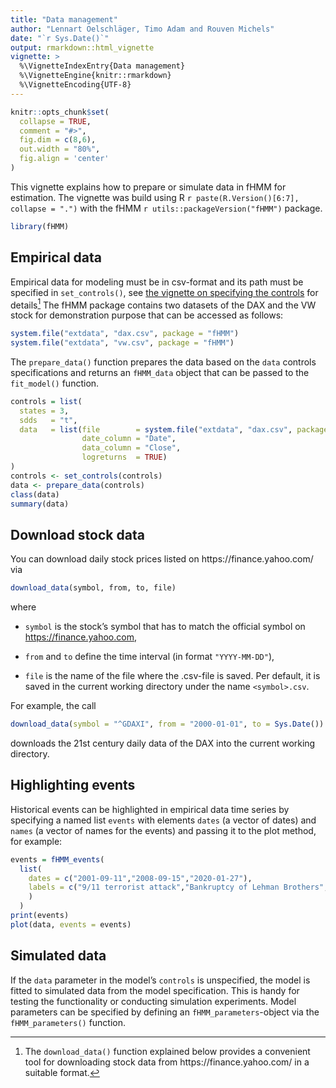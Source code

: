 ```yaml
---
title: "Data management"
author: "Lennart Oelschläger, Timo Adam and Rouven Michels"
date: "`r Sys.Date()`"
output: rmarkdown::html_vignette
vignette: >
  %\VignetteIndexEntry{Data management}
  %\VignetteEngine{knitr::rmarkdown}
  %\VignetteEncoding{UTF-8}
---
```


<!-- 
Assignee: Lennart
Purpose: handling of empirical and simulated financial data in fHMM
--> 

```r
knitr::opts_chunk$set(
  collapse = TRUE,
  comment = "#>",
  fig.dim = c(8,6),
  out.width = "80%",
  fig.align = 'center'
)
```

This vignette explains how to prepare or simulate data in fHMM for estimation. The vignette was build using R `r paste(R.Version()[6:7], collapse = ".")` with the fHMM `r utils::packageVersion("fHMM")` package.

```r
library(fHMM)
```

## Empirical data

Empirical data for modeling must be in csv-format and its path must be specified in `set_controls()`, see [the vignette on specifying the controls](http://loelschlaeger.de/fHMM/articles/v02_controls.html) for details^[The `download_data()` function explained below provides a convenient tool for downloading stock data from https://finance.yahoo.com/ in a suitable format.] The fHMM package contains two datasets of the DAX and the VW stock for demonstration purpose that can be accessed as follows:

```r
system.file("extdata", "dax.csv", package = "fHMM")
system.file("extdata", "vw.csv", package = "fHMM")
``` 

The `prepare_data()` function prepares the data based on the `data` controls specifications and returns an `fHMM_data` object that can be passed to the `fit_model()` function.

```r
controls = list(
  states = 3,
  sdds   = "t",
  data   = list(file        = system.file("extdata", "dax.csv", package = "fHMM"),
                date_column = "Date",
                data_column = "Close",
                logreturns  = TRUE)
)
controls <- set_controls(controls)
data <- prepare_data(controls)
class(data)
summary(data)
```

## Download stock data

You can download daily stock prices listed on https://finance.yahoo.com/ via

```r
download_data(symbol, from, to, file)
```

where

- `symbol` is the stock's symbol that has to match the official symbol on <https://finance.yahoo.com>,

- `from` and `to` define the time interval (in format `"YYYY-MM-DD"`),

- `file` is the name of the file where the .csv-file is saved. Per default, it is saved in the current working directory under the name `<symbol>.csv`.

For example, the call

```r
download_data(symbol = "^GDAXI", from = "2000-01-01", to = Sys.Date())
```

downloads the 21st century daily data of the DAX into the current working directory.

## Highlighting events

Historical events can be highlighted in empirical data time series by specifying a named list `events` with elements `dates` (a vector of dates) and `names` (a vector of names for the events) and passing it to the plot method, for example:

```r
events = fHMM_events(
  list(
    dates = c("2001-09-11","2008-09-15","2020-01-27"),
    labels = c("9/11 terrorist attack","Bankruptcy of Lehman Brothers","First COVID-19 case in Germany")
    )
  )
print(events)
plot(data, events = events)
```

## Simulated data

If the `data` parameter in the model's `controls` is unspecified, the model is fitted to simulated data from the model specification. This is handy for testing the functionality or conducting simulation experiments. Model parameters can be specified by defining an `fHMM_parameters`-object via the `fHMM_parameters()` function. 
